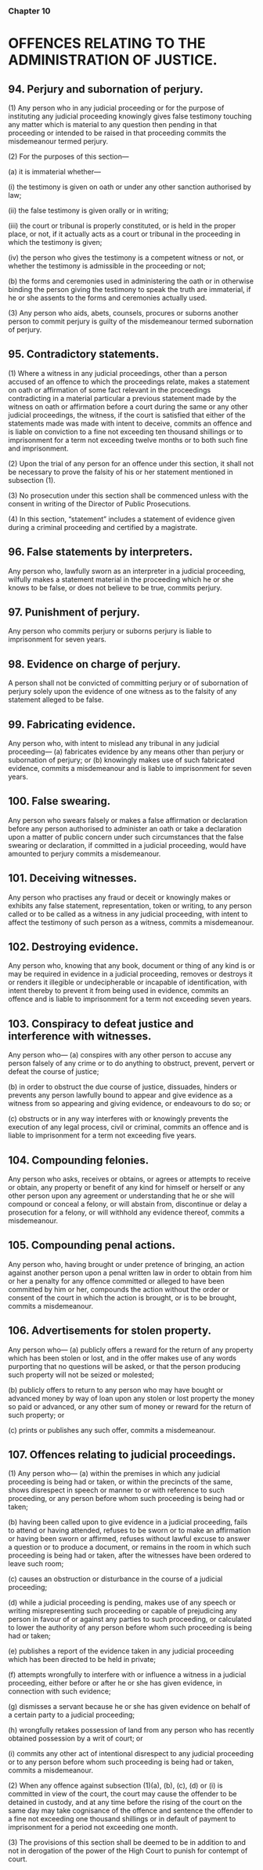 ### Chapter 10

# OFFENCES RELATING TO THE ADMINISTRATION OF JUSTICE.

## 94. Perjury and subornation of perjury.
(1) Any person who in any judicial proceeding or for the purpose of
instituting any judicial proceeding knowingly gives false testimony touching
any matter which is material to any question then pending in that proceeding
or intended to be raised in that proceeding commits the misdemeanour
termed perjury.

(2) For the purposes of this section—

(a) it is immaterial whether—

(i) the testimony is given on oath or under any other sanction
authorised by law;

(ii) the false testimony is given orally or in writing;

(iii) the court or tribunal is properly constituted, or is held in the
proper place, or not, if it actually acts as a court or tribunal
in the proceeding in which the testimony is given;

(iv) the person who gives the testimony is a competent witness
or not, or whether the testimony is admissible in the
proceeding or not;

(b) the forms and ceremonies used in administering the oath or in
otherwise binding the person giving the testimony to speak the
truth are immaterial, if he or she assents to the forms and
ceremonies actually used.

(3) Any person who aids, abets, counsels, procures or suborns
another person to commit perjury is guilty of the misdemeanour termed
subornation of perjury.

## 95. Contradictory statements.
(1) Where a witness in any judicial proceedings, other than a person
accused of an offence to which the proceedings relate, makes a statement on
oath or affirmation of some fact relevant in the proceedings contradicting in
a material particular a previous statement made by the witness on oath or
affirmation before a court during the same or any other judicial proceedings,
the witness, if the court is satisfied that either of the statements made was
made with intent to deceive, commits an offence and is liable on conviction
to a fine not exceeding ten thousand shillings or to imprisonment for a term
not exceeding twelve months or to both such fine and imprisonment.

(2) Upon the trial of any person for an offence under this section, it
shall not be necessary to prove the falsity of his or her statement mentioned
in subsection (1).

(3) No prosecution under this section shall be commenced unless
with the consent in writing of the Director of Public Prosecutions.

(4) In this section, “statement” includes a statement of evidence given
during a criminal proceeding and certified by a magistrate.

## 96. False statements by interpreters.
Any person who, lawfully sworn as an interpreter in a judicial proceeding,
wilfully makes a statement material in the proceeding which he or she knows
to be false, or does not believe to be true, commits perjury.

## 97. Punishment of perjury.
Any person who commits perjury or suborns perjury is liable to
imprisonment for seven years.

## 98. Evidence on charge of perjury.
A person shall not be convicted of committing perjury or of subornation of
perjury solely upon the evidence of one witness as to the falsity of any
statement alleged to be false.

## 99. Fabricating evidence.
Any person who, with intent to mislead any tribunal in any judicial
proceeding—
(a) fabricates evidence by any means other than perjury or
subornation of perjury; or
(b) knowingly makes use of such fabricated evidence, 
commits a misdemeanour and is liable to imprisonment for seven years.

## 100. False swearing.
Any person who swears falsely or makes a false affirmation or declaration
before any person authorised to administer an oath or take a declaration upon
a matter of public concern under such circumstances that the false swearing
or declaration, if committed in a judicial proceeding, would have amounted
to perjury commits a misdemeanour.

## 101. Deceiving witnesses.
Any person who practises any fraud or deceit or knowingly makes or exhibits
any false statement, representation, token or writing, to any person called or
to be called as a witness in any judicial proceeding, with intent to affect the
testimony of such person as a witness, commits a misdemeanour.

## 102. Destroying evidence.
Any person who, knowing that any book, document or thing of any kind is
or may be required in evidence in a judicial proceeding, removes or destroys
it or renders it illegible or undecipherable or incapable of identification, with
intent thereby to prevent it from being used in evidence, commits an offence
and is liable to imprisonment for a term not exceeding seven years.

## 103. Conspiracy to defeat justice and interference with witnesses.
Any person who—
(a) conspires with any other person to accuse any person falsely of
any crime or to do anything to obstruct, prevent, pervert or defeat
the course of justice; 

(b) in order to obstruct the due course of justice, dissuades, hinders
or prevents any person lawfully bound to appear and give
evidence as a witness from so appearing and giving evidence, or
endeavours to do so; or

(c) obstructs or in any way interferes with or knowingly prevents the
execution of any legal process, civil or criminal,
commits an offence and is liable to imprisonment for a term not exceeding
five years.

## 104. Compounding felonies.
Any person who asks, receives or obtains, or agrees or attempts to receive or
obtain, any property or benefit of any kind for himself or herself or any other
person upon any agreement or understanding that he or she will compound
or conceal a felony, or will abstain from, discontinue or delay a prosecution
for a felony, or will withhold any evidence thereof, commits a
misdemeanour.

## 105. Compounding penal actions.
Any person who, having brought or under pretence of bringing, an action
against another person upon a penal written law in order to obtain from him
or her a penalty for any offence committed or alleged to have been
committed by him or her, compounds the action without the order or consent
of the court in which the action is brought, or is to be brought, commits a
misdemeanour.

## 106. Advertisements for stolen property.
Any person who—
(a) publicly offers a reward for the return of any property which has
been stolen or lost, and in the offer makes use of any words
purporting that no questions will be asked, or that the person
producing such property will not be seized or molested;

(b) publicly offers to return to any person who may have bought or
advanced money by way of loan upon any stolen or lost property
the money so paid or advanced, or any other sum of money or
reward for the return of such property; or

(c) prints or publishes any such offer,
commits a misdemeanour.

## 107. Offences relating to judicial proceedings.
(1) Any person who—
(a) within the premises in which any judicial proceeding is being had
or taken, or within the precincts of the same, shows disrespect in
speech or manner to or with reference to such proceeding, or any
person before whom such proceeding is being had or taken;

(b) having been called upon to give evidence in a judicial
proceeding, fails to attend or having attended, refuses to be sworn
or to make an affirmation or having been sworn or affirmed,
refuses without lawful excuse to answer a question or to produce
a document, or remains in the room in which such proceeding is
being had or taken, after the witnesses have been ordered to leave
such room; 

(c) causes an obstruction or disturbance in the course of a judicial
proceeding;

(d) while a judicial proceeding is pending, makes use of any speech
or writing misrepresenting such proceeding or capable of
prejudicing any person in favour of or against any parties to such
proceeding, or calculated to lower the authority of any person
before whom such proceeding is being had or taken;

(e) publishes a report of the evidence taken in any judicial
proceeding which has been directed to be held in private;

(f) attempts wrongfully to interfere with or influence a witness in a
judicial proceeding, either before or after he or she has given
evidence, in connection with such evidence;

(g) dismisses a servant because he or she has given evidence on
behalf of a certain party to a judicial proceeding;

(h) wrongfully retakes possession of land from any person who has
recently obtained possession by a writ of court; or

(i) commits any other act of intentional disrespect to any judicial
proceeding or to any person before whom such proceeding is
being had or taken,
commits a misdemeanour.

(2) When any offence against subsection (1)(a), (b), (c), (d) or (i) is
committed in view of the court, the court may cause the offender to be
detained in custody, and at any time before the rising of the court on the same
day may take cognisance of the offence and sentence the offender to a fine
not exceeding one thousand shillings or in default of payment to
imprisonment for a period not exceeding one month.

(3) The provisions of this section shall be deemed to be in addition
to and not in derogation of the power of the High Court to punish for
contempt of court.